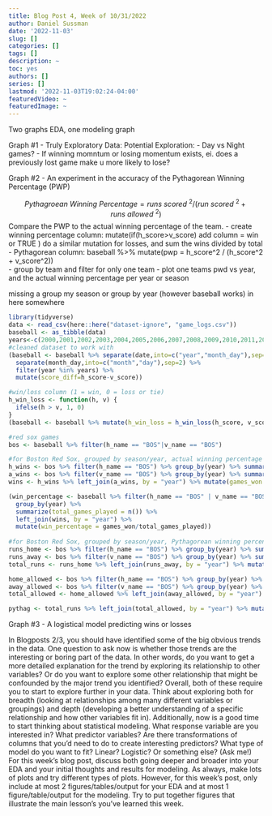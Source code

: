 ```yaml
---
title: Blog Post 4, Week of 10/31/2022
author: Daniel Sussman
date: '2022-11-03'
slug: []
categories: []
tags: []
description: ~
toc: yes
authors: []
series: []
lastmod: '2022-11-03T19:02:24-04:00'
featuredVideo: ~
featuredImage: ~
---
```


Two graphs EDA, one modeling graph

Graph #1 - Truly Exploratory Data: 
Potential Exploration: 
 - Day vs Night games?
 - If winning momntum or losing momentum exists, ei. does a previously lost game make u more     likely to lose?


Graph #2 - An experiment in the accuracy of the Pythagorean Winning Percentage (PWP)

$$Pythagroean\ Winning\ Percentage = runs\ scored\ ^{2} / (run\ scored\ ^{2} + runs\ allowed\  ^{2})$$
Compare the PWP to the actual winning percentage of the team. 
 - create winning percentage column: mutate(if(h_score>v_score) add column = win or TRUE )
      do a similar mutation for losses, and sum the wins divided by total 
 - Pythagorean column: baseball %>% mutate(pwp = h_score^2 / (h_score^2 + v_score^2))  
 - group by team and filter for only one team
 - plot one teams pwd vs year, and the actual winning percentage per year or season 

 missing a group my season or group  by year (however baseball works) in here somewhere 
 
```r
library(tidyverse)
data <- read_csv(here::here("dataset-ignore", "game_logs.csv"))
baseball <- as_tibble(data)
years<-c(2000,2001,2002,2003,2004,2005,2006,2007,2008,2009,2010,2011,2012,2013,2014,2015,2016)
#cleaned dataset to work with
(baseball <- baseball %>% separate(date,into=c("year","month_day"),sep=4) %>% 
  separate(month_day,into=c("month","day"),sep=2) %>% 
  filter(year %in% years) %>% 
  mutate(score_diff=h_score-v_score))

#win/loss column (1 = win, 0 = loss or tie)
h_win_loss <- function(h, v) {
  ifelse(h > v, 1, 0)
}
(baseball <- baseball %>% mutate(h_win_loss = h_win_loss(h_score, v_score)))

#red sox games
bos <- baseball %>% filter(h_name == "BOS"|v_name == "BOS")

#for Boston Red Sox, grouped by season/year, actual winning percentage
h_wins <- bos %>% filter(h_name == "BOS") %>% group_by(year) %>% summarize(home_games_won = sum(h_win_loss == 1))
a_wins <- bos %>% filter(v_name == "BOS") %>% group_by(year) %>% summarize(away_games_won = sum(h_win_loss == 0))
wins <- h_wins %>% left_join(a_wins, by = "year") %>% mutate(games_won = home_games_won + away_games_won)

(win_percentage <- baseball %>% filter(h_name == "BOS" | v_name == "BOS") %>% 
  group_by(year) %>% 
  summarize(total_games_played = n()) %>% 
  left_join(wins, by = "year") %>% 
  mutate(win_percentage = games_won/total_games_played))
  
#for Boston Red Sox, grouped by season/year, Pythagorean winning percentage
runs_home <- bos %>% filter(h_name == "BOS") %>% group_by(year) %>% summarize(runs_at_home = sum(h_score))
runs_away <- bos %>% filter(v_name == "BOS") %>% group_by(year) %>% summarize(runs_away = sum(v_score))
total_runs <- runs_home %>% left_join(runs_away, by = "year") %>% mutate(total_runs = runs_at_home + runs_away)

home_allowed <- bos %>% filter(h_name == "BOS") %>% group_by(year) %>% summarize(home_allowed = sum(v_score))
away_allowed <- bos %>% filter(v_name == "BOS") %>% group_by(year) %>% summarize(away_allowed = sum(h_score))
total_allowed <- home_allowed %>% left_join(away_allowed, by = "year") %>% mutate(total_allowed = home_allowed + away_allowed)

pythag <- total_runs %>% left_join(total_allowed, by = "year") %>% mutate(pythag_win = ((total_runs)^2)/(((total_runs)^2) + ((total_allowed)^2)))
```

Graph #3 - A logistical model predicting wins or losses

In Blogposts 2/3, you should have identified some of the big obvious trends in the data. One question to ask now is whether those trends are the interesting or boring part of the data. In other words, do you want to get a more detailed explanation for the trend by exploring its relationship to other variables? Or do you want to explore some other relationship that might be confounded by the major trend you identified? Overall, both of these require you to start to explore further in your data. Think about exploring both for breadth (looking at relationships among many different variables or groupings) and depth (developing a better understanding of a specific relationship and how other variables fit in).
Additionally, now is a good time to start thinking about statistical modeling. What response variable are you interested in? What predictor variables? Are there transformations of columns that you’d need to do to create interesting predictors? What type of model do you want to fit? Linear? Logistic? Or something else? (Ask me!)
For this week’s blog post, discuss both going deeper and broader into your EDA and your initial thoughts and results for modeling. As always, make lots of plots and try different types of plots. However, for this week’s post, only include at most 2 figures/tables/output for your EDA and at most 1 figure/table/output for the modeling. Try to put together figures that illustrate the main lesson’s you’ve learned this week.
